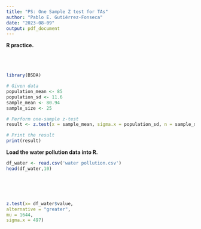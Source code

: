 ```yaml
---
title: "PS: One Sample Z test for TAs"
author: "Pablo E. Gutiérrez-Fonseca"
date: "2023-08-09"
output: pdf_document
---
```


**R practice.<br />**
<br />  
<br /> 

```r
library(BSDA)
```

```r
# Given data
population_mean <- 85
population_sd <- 11.6
sample_mean <- 80.94
sample_size <- 25

# Perform one-sample z-test
result <- z.test(x = sample_mean, sigma.x = population_sd, n = sample_size, mu = population_mean, alternative = "less")

# Print the result
print(result)
```

**Load the water pollution data into R.<br />** 
```r
df_water <- read.csv('water pollution.csv')
head(df_water,10)
```
<br />
<br />
<br />

```r
z.test(x= df_water$value,
alternative = "greater", 
mu = 1644,
sigma.x = 497)
```




